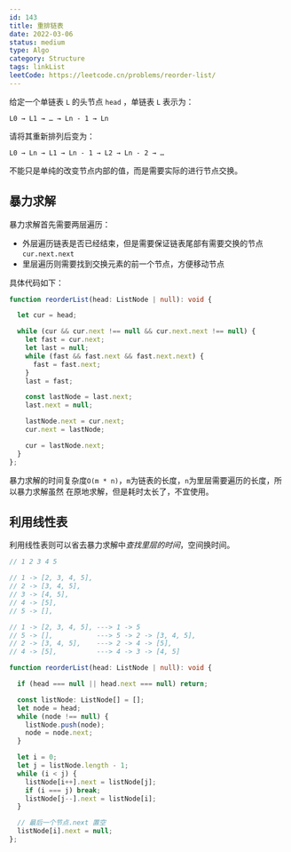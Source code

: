 ```yaml
---
id: 143
title: 重排链表
date: 2022-03-06
status: medium
type: Algo
category: Structure
tags: linkList
leetCode: https://leetcode.cn/problems/reorder-list/
---
```


<Note>

给定一个单链表 `L` 的头节点 `head` ，单链表 `L` 表示为：

```
L0 → L1 → … → Ln - 1 → Ln
```

请将其重新排列后变为：

```
L0 → Ln → L1 → Ln - 1 → L2 → Ln - 2 → …
```

不能只是单纯的改变节点内部的值，而是需要实际的进行节点交换。


</Note>

## 暴力求解

暴力求解首先需要两层遍历：
- 外层遍历链表是否已经结束，但是需要保证链表尾部有需要交换的节点`cur.next.next`
- 里层遍历则需要找到交换元素的前一个节点，方便移动节点

具体代码如下：

```ts
function reorderList(head: ListNode | null): void {

  let cur = head;

  while (cur && cur.next !== null && cur.next.next !== null) {
    let fast = cur.next;
    let last = null;
    while (fast && fast.next && fast.next.next) {
      fast = fast.next;
    }
    last = fast;

    const lastNode = last.next;
    last.next = null;

    lastNode.next = cur.next;
    cur.next = lastNode;

    cur = lastNode.next;
  }
};
```
暴力求解的时间复杂度`O(m * n)`，`m`为链表的长度，`n`为里层需要遍历的长度，所以暴力求解虽然
在原地求解，但是耗时太长了，不宜使用。


## 利用线性表

利用线性表则可以省去暴力求解中*查找里层的时间*，空间换时间。



```ts
// 1 2 3 4 5

// 1 -> [2, 3, 4, 5],
// 2 -> [3, 4, 5],
// 3 -> [4, 5],
// 4 -> [5],
// 5 -> [],

// 1 -> [2, 3, 4, 5], ---> 1 -> 5
// 5 -> [],           ---> 5 -> 2 -> [3, 4, 5],
// 2 -> [3, 4, 5],    ---> 2 -> 4 -> [5],
// 4 -> [5],          ---> 4 -> 3 -> [4, 5]

function reorderList(head: ListNode | null): void {

  if (head === null || head.next === null) return;

  const listNode: ListNode[] = [];
  let node = head;
  while (node !== null) {
    listNode.push(node);
    node = node.next;
  }

  let i = 0;
  let j = listNode.length - 1;
  while (i < j) {
    listNode[i++].next = listNode[j];
    if (i === j) break;
    listNode[j--].next = listNode[i];
  }

  // 最后一个节点.next 置空
  listNode[i].next = null;
};

```



